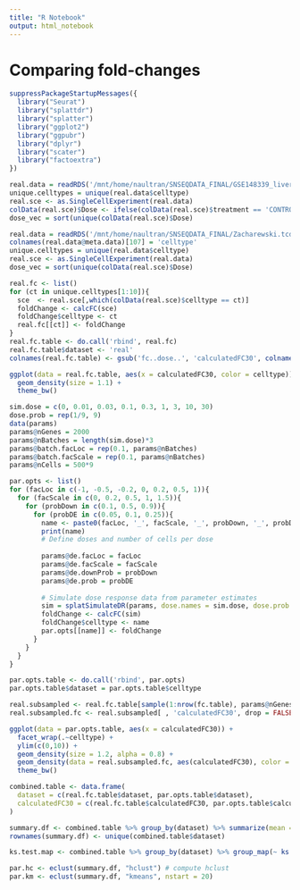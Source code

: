 ---
title: "R Notebook"
output: html_notebook
---

# Comparing fold-changes


```{r}
suppressPackageStartupMessages({
  library("Seurat")
  library("splattdr")
  library("splatter")
  library("ggplot2")
  library("ggpubr")
  library("dplyr")
  library("scater")
  library("factoextra")
})
```


```{r eval=FALSE}
real.data = readRDS('/mnt/home/naultran/SNSEQDATA_FINAL/GSE148339_liver.integrated.final.RData') #Change to DR Dataset
unique.celltypes = unique(real.data$celltype)
real.sce <- as.SingleCellExperiment(real.data)
colData(real.sce)$Dose <- ifelse(colData(real.sce)$treatment == 'CONTROL', 0, 30)
dose_vec = sort(unique(colData(real.sce)$Dose)
```

```{r eval = FALSE}
real.data = readRDS('/mnt/home/naultran/SNSEQDATA_FINAL/Zacharewski.tcdd.snseq.doseresponse.011321.RData') #Change to DR Dataset
colnames(real.data@meta.data)[107] = 'celltype'
unique.celltypes = unique(real.data$celltype)
real.sce <- as.SingleCellExperiment(real.data)
dose_vec = sort(unique(colData(real.sce)$Dose)
```

```{r}
real.fc <- list()
for (ct in unique.celltypes[1:10]){
  sce  <- real.sce[,which(colData(real.sce)$celltype == ct)]
  foldChange <- calcFC(sce)
  foldChange$celltype <- ct
  real.fc[[ct]] <- foldChange
}
real.fc.table <- do.call('rbind', real.fc)
real.fc.table$dataset <- 'real'
colnames(real.fc.table) <- gsub('fc..dose..', 'calculatedFC30', colnames(real.fc.table))
```


```{r fig.width = 14, fig.height = 4}
ggplot(data = real.fc.table, aes(x = calculatedFC30, color = celltype)) +
  geom_density(size = 1.1) + 
  theme_bw()
```

```{r}
sim.dose = c(0, 0.01, 0.03, 0.1, 0.3, 1, 3, 10, 30)
dose.prob = rep(1/9, 9)
data(params)
params@nGenes = 2000
params@nBatches = length(sim.dose)*3
params@batch.facLoc = rep(0.1, params@nBatches)
params@batch.facScale = rep(0.1, params@nBatches)
params@nCells = 500*9

par.opts <- list()
for (facLoc in c(-1, -0.5, -0.2, 0, 0.2, 0.5, 1)){
  for (facScale in c(0, 0.2, 0.5, 1, 1.5)){
    for (probDown in c(0.1, 0.5, 0.9)){
      for (probDE in c(0.05, 0.1, 0.25)){
        name <- paste0(facLoc, '_', facScale, '_', probDown, '_', probDE)
        print(name)
        # Define doses and number of cells per dose
        
        params@de.facLoc = facLoc
        params@de.facScale = facScale
        params@de.downProb = probDown
        params@de.prob = probDE
        
        # Simulate dose response data from parameter estimates
        sim = splatSimulateDR(params, dose.names = sim.dose, dose.prob = dose.prob, lib.scale = 1, verbose = FALSE)
        foldChange <- calcFC(sim)
        foldChange$celltype <- name
        par.opts[[name]] <- foldChange
      }
    }
  }
}

par.opts.table <- do.call('rbind', par.opts)
par.opts.table$dataset = par.opts.table$celltype
```

```{r fig.height = 24, fig.width = 24}
real.subsampled <- real.fc.table[sample(1:nrow(fc.table), params@nGenes),]
real.subsampled.fc <- real.subsampled[ , 'calculatedFC30', drop = FALSE]

ggplot(data = par.opts.table, aes(x = calculatedFC30)) +
  facet_wrap(.~celltype) +
  ylim(c(0,10)) +
  geom_density(size = 1.2, alpha = 0.8) + 
  geom_density(data = real.subsampled.fc, aes(calculatedFC30), color = 'red', fill = 'red', size = 1, alpha = 0.2) +
  theme_bw()
```

```{r}
combined.table <- data.frame(
  dataset = c(real.fc.table$dataset, par.opts.table$dataset),
  calculatedFC30 = c(real.fc.table$calculatedFC30, par.opts.table$calculatedFC30)
)

summary.df <- combined.table %>% group_by(dataset) %>% summarize(mean = mean(calculatedFC30), median = median(calculatedFC30), min = min(calculatedFC30), max = max(calculatedFC30), sd = sd(calculatedFC30)) %>% select(mean, median, min, max, sd)
rownames(summary.df) <- unique(combined.table$dataset)

ks.test.map <- combined.table %>% group_by(dataset) %>% group_map(~ ks.test(real.subsampled.fc, .x$calculatedFC30))
```

```{r}
par.hc <- eclust(summary.df, "hclust") # compute hclust
par.km <- eclust(summary.df, "kmeans", nstart = 20)
```



